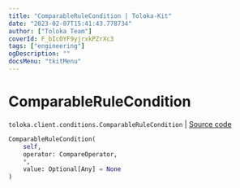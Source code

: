 ```yaml
---
title: "ComparableRuleCondition | Toloka-Kit"
date: "2023-02-07T15:41:43.778734"
author: ["Toloka Team"]
coverId: F_bIcOYF9yjrxkPZrXc3
tags: ["engineering"]
ogDescription: ""
docsMenu: "tkitMenu"
---
```


# ComparableRuleCondition
`toloka.client.conditions.ComparableRuleCondition` | [Source code](https://github.com/Toloka/toloka-kit/blob/v1.1.3/src/client/conditions.py#L74)

```python
ComparableRuleCondition(
    self,
    operator: CompareOperator,
    *,
    value: Optional[Any] = None
)
```